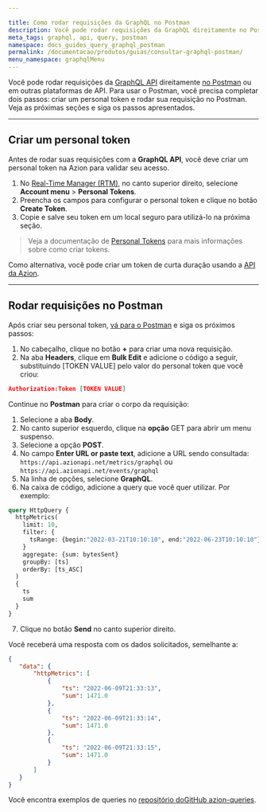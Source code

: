 ```yaml
---

title: Como rodar requisições da GraphQL no Postman
description: Você pode rodar requisições da GraphQL direitamente no Postman e receber respostas.
meta_tags: graphql, api, query, postman
namespace: docs_guides_query_graphql_postman
permalink: /documentacao/produtos/guias/consultar-graphql-postman/
menu_namespace: graphqlMenu
---
```


Você pode rodar requisições da [GraphQL API](/pt-br/documentacao/produtos/graphql-api/visao-geral/) direitamente [no Postman](https://www.postman.com/) ou em outras plataformas de API. Para usar o Postman, você precisa completar dois passos: ⁠criar um personal token e rodar sua requisição no Postman. Veja as próximas seções e siga os passos apresentados.

---

## Criar um personal token

Antes de rodar suas requisições com a **GraphQL API⁠**, você deve criar um personal token na Azion para validar seu acesso.

1. No [Real-Time Manager (RTM)](https://manager.azion.com/), no canto superior direito, selecione **Account menu** > **Personal Tokens**.
2. Preencha os campos para configurar o personal token e clique no botão **Create Token**.
3. Copie e salve seu token em um local seguro para utilizá-lo na próxima seção.

> Veja a documentação de [Personal Tokens](/pt-br/documentacao/produtos/gestao-de-contas/personal-tokens/) para mais informações sobre como criar tokens.

Como alternativa, você pode criar um token de curta duração usando a [API da Azion](https://api.azion.com/).

---

## Rodar requisições no Postman

Após criar seu personal token, [vá para o Postman](https://www.postman.com/) e siga os próximos passos:

1. No cabeçalho, clique no botão **+** para criar uma nova requisição.
2. Na aba **Headers**, clique em⁠ **Bulk Edit** e adicione o código a seguir, substituindo [TOKEN VALUE] pelo valor do personal token que você criou:

```json
Authorization:Token [TOKEN VALUE]
```

Continue no **Postman** para criar o corpo da requisição:

1. Selecione a aba **Body**.
2. No canto superior esquerdo, clique na **opção** GET para abrir um menu suspenso.
3. Selecione a opção **POST**.
4. No campo **Enter URL or paste text**, adicione a URL sendo consultada: `https://api.azionapi.net/metrics/graphql` ou `https://api.azionapi.net/events/graphql`
5. Na linha de opções, selecione **GraphQL**.
6. Na caixa de código, adicione a query que você quer utilizar. Por exemplo:

```graphql
query HttpQuery {
  httpMetrics(
    limit: 10,
    filter: {
      tsRange: {begin:"2022-03-21T10:10:10", end:"2022-06-23T10:10:10"}
    }
    aggregate: {sum: bytesSent}
    groupBy: [ts]
    orderBy: [ts_ASC]
  )
  {
    ts
    sum
  }
}
```



7. Clique no botão **Send** no canto superior direito.

Você receberá uma resposta com os dados solicitados, semelhante a:

```json
{
   "data": {
       "httpMetrics": [
           {
               "ts": "2022-06-09T21:33:13",
               "sum": 1471.0
           },
           {
               "ts": "2022-06-09T21:33:14",
               "sum": 1471.0
           },
           {
               "ts": "2022-06-09T21:33:15",
               "sum": 1471.0
           }
       ]
   }
}
```

Você encontra exemplos de queries no [repositório do⁠GitHub azion-queries](https://github.com/aziontech/azion-queries).


